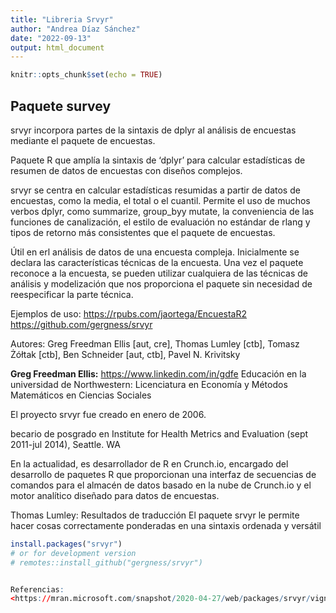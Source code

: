 ```yaml
---
title: "Libreria Srvyr"
author: "Andrea Díaz Sánchez"
date: "2022-09-13"
output: html_document
---
```


```r
knitr::opts_chunk$set(echo = TRUE)
```

## Paquete survey

srvyr incorpora partes de la sintaxis de dplyr al análisis de encuestas mediante el paquete de encuestas.

Paquete R que amplía la sintaxis de 'dplyr' para calcular estadísticas de resumen de datos de encuestas con diseños complejos.

srvyr se centra en calcular estadísticas resumidas a partir de datos de encuestas, como la media, el total o el cuantil. Permite el uso de muchos verbos dplyr, como summarize, group_byy mutate, la conveniencia de las funciones de canalización, el estilo de evaluación no estándar de rlang y tipos de retorno más consistentes que el paquete de encuestas.

Útil en erl análisis de datos de una encuesta compleja. Inicialmente se declara las características técnicas de la encuesta. Una vez el paquete reconoce a la encuesta, se pueden utilizar cualquiera de las técnicas de análisis y modelización que nos proporciona el paquete sin necesidad de reespecificar la parte técnica.

Ejemplos de uso: 
<https://rpubs.com/jaortega/EncuestaR2>
<https://github.com/gergness/srvyr>

Autores:	Greg Freedman Ellis [aut, cre], Thomas Lumley [ctb], Tomasz Żółtak [ctb], Ben Schneider [aut, ctb], Pavel N. Krivitsky

**Greg Freedman Ellis:** 
<https://www.linkedin.com/in/gdfe>
Educación en la universidad de Northwestern: Licenciatura en Economía y Métodos Matemáticos en Ciencias Sociales 

El proyecto srvyr fue creado en enero de 2006.

becario de posgrado en Institute for Health Metrics and Evaluation (sept 2011-jul 2014), Seattle. WA

En la actualidad, es desarrollador de R en Crunch.io, encargado del desarrollo de paquetes R que proporcionan una interfaz de secuencias de comandos para el almacén de datos basado en la nube de Crunch.io y el motor analítico diseñado para datos de encuestas.


Thomas Lumley:
Resultados de traducción
El paquete srvyr le permite hacer cosas correctamente ponderadas en una sintaxis ordenada y versátil

```r
install.packages("srvyr")
# or for development version
# remotes::install_github("gergness/srvyr")


Referencias:
<https://mran.microsoft.com/snapshot/2020-04-27/web/packages/srvyr/vignettes/srvyr-vs-survey.html>
  
  
  
```


